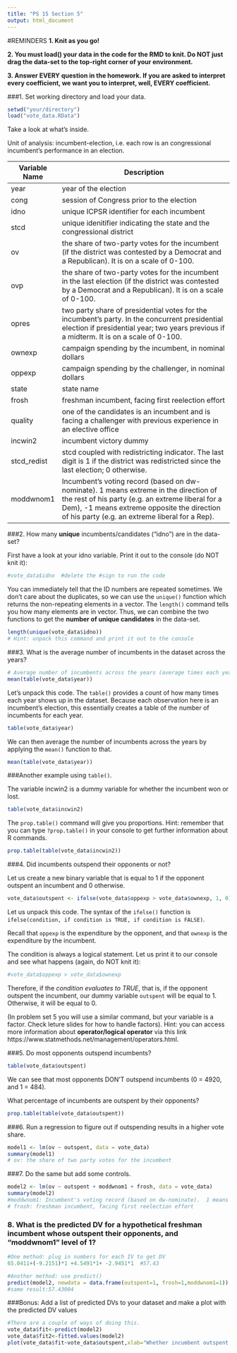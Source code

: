 ```yaml
---
title: "PS 15 Section 5"
output: html_document
---
```


#REMINDERS
**1. Knit as you go!** 

**2. You must load() your data in the code for the RMD to knit. Do NOT just drag the data-set to the top-right corner of your environment.** 

**3. Answer EVERY question in the homework. If you are asked to interpret every coefficient, we want you to interpret, well, EVERY coefficient.** 

###1. Set working directory and load your data.
```r
setwd("your/directory")
load("vote_data.RData")
```

Take a look at what's inside. 

Unit of analysis: incumbent-election, i.e. each row is an congressional incumbent's performance in an election.

Variable Name  | Description 
-------------  | ------------------------------------------------------------------ 
year           | year of the election
cong           | session of Congress prior to the election
idno           | unique ICPSR identifier for each incumbent
stcd           | unique idenitifier indicating the state and the congressional district
ov             | the share of two-party votes for the incumbent (if the district was contested by a Democrat and a Republican).  It is on a scale of 0-100.
ovp            | the share of two-party votes for the incumbent in the last election (if the district was contested by a Democrat and a Republican).  It is on a scale of 0-100.
opres          | two party share of presidential votes for the incumbent's party.  In the concurrent presidential election if presidential year; two years previous if a midterm. It is on a scale of 0-100.
ownexp         | campaign spending by the incumbent, in nominal dollars
oppexp         | campaign spending by the challenger, in nominal dollars
state          | state name
frosh          | freshman incumbent, facing first reelection effort
quality        | one of the candidates is an incumbent and is facing a challenger with previous experience in an elective office
incwin2        | incumbent victory dummy
stcd_redist    | stcd coupled with redistricting indicator. The last digit is 1 if the district was redistricted since the last election; 0 otherwise.
moddwnom1      | Incumbent's voting record (based on dw-nominate).  1 means extreme in the direction of the rest of his party (e.g. an extreme liberal for a Dem), -1 means extreme opposite the direction of his party (e.g.  an extreme liberal for a Rep).


###2. How many **unique** incumbents/candidates ("idno") are in the data-set?

First have a look at your idno variable. Print it out to the console (do NOT knit it):
```r
#vote_data$idno  #delete the #sign to run the code
```
You can immediately tell that the ID numbers are repeated sometimes. We don't care about the duplicates, so we can use the `unique()` function which returns the non-repeating elements in a vector. The `length()` command tells you how many elements are in vector. Thus, we can combine the two functions to get the **number of unique candidates** in the data-set. 

```r
length(unique(vote_data$idno))
# Hint: unpack this command and print it out to the console
```


###3. What is the average number of incumbents in the dataset across the years?
```r
# Average number of incumbents across the years (average times each year showing up in this dataset)
mean(table(vote_data$year))
```

Let's unpack this code. The `table()` provides a count of how many times each year shows up in the dataset. Because each observation here is an incumbent's election, this essentially creates a table of the number of incumbents for each year.

```r
table(vote_data$year)
```

We can then average the number of incumbents across the years by applying the `mean()` function to that.
```r
mean(table(vote_data$year))
```

###Another example using `table()`.

The variable incwin2 is a dummy variable for whether the incumbent won or lost.

```r
table(vote_data$incwin2)
```
The `prop.table()` command will give you proportions. Hint: remember that you can type `?prop.table()` in your console to get further information about R commands.

```r
prop.table(table(vote_data$incwin2))
```

###4. Did incumbents outspend their opponents or not? 

Let us create a new binary variable that is equal to 1 if the opponent outspent an incumbent and 0 otherwise.

```r
vote_data$outspent <- ifelse(vote_data$oppexp > vote_data$ownexp, 1, 0)
```

Let us unpack this code. The syntax of the `ifelse()` function is `ifelse(condition, if condition is TRUE, if condition is FALSE)`.

Recall that `oppexp` is the expenditure by the opponent, and that `ownexp` is the expenditure by the incumbent.

The condition is always a logical statement. Let us print it to our console and see what happens (again, do NOT knit it):
```r
#vote_data$oppexp > vote_data$ownexp
```

Therefore, if the *condition evaluates to TRUE*, that is, if the opponent outspent the incumbent, our dummy variable `outspent` will be equal to 1. Otherwise, it will be equal to 0.

(In problem set 5 you will use a similar command, but your variable is a factor. Check leture slides for how to handle factors).
Hint: you can access more information about **operator/logical operator** via this link https://www.statmethods.net/management/operators.html.

###5. Do most opponents outspend incumbents?
```r
table(vote_data$outspent)
```
We can see that most opponents DON'T outspend incumbents (0 = 4920, and 1 = 484).

What percentage of incumbents are outspent by their opponents?
```r
prop.table(table(vote_data$outspent))
```


###6. Run a regression to figure out if outspending results in a higher vote share.
```r
model1 <- lm(ov ~ outspent, data = vote_data)
summary(model1)
# ov: the share of two party votes for the incumbent
```


###7. Do the same but add some controls.
```r
model2 <- lm(ov ~ outspent + moddwnom1 + frosh, data = vote_data)
summary(model2)
#moddwnom1: Incumbent's voting record (based on dw-nominate).  1 means extreme in the direction of the rest of his party (e.g. an extreme liberal for a Dem), -1 means extreme opposite the direction of his party (e.g.  an extreme liberal for a Rep).
# frosh: freshman incumbent, facing first reelection effort
```

### 8. What is the predicted DV for a hypothetical freshman incumbent whose outspent their opponents, and "moddwnom1" level of 1?
```r
#One method: plug in numbers for each IV to get DV
65.0411+(-9.2151)*1 +4.5491*1+ -2.9451*1  #57.43
```

```r
#Another method: use predict()
predict(model2, newdata = data.frame(outspent=1, frosh=1,moddwnom1=1))
#same result:57.43004 

```

###Bonus: Add a list of predicted DVs to your dataset and make a plot with the predicted DV values
```r
#There are a couple of ways of doing this. 
vote_data$fit<-predict(model2)
vote_data$fit2<-fitted.values(model2)
plot(vote_data$fit~vote_data$outspent,xlab="Whether incumbent outspent opponents",ylab="Predicted voteshare")
```

